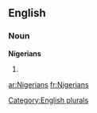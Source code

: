 ==English==

===Noun===
'''Nigerians'''

# {{plural of|[[Nigerian]]}}

[[Category:English plurals]]

[[ar:Nigerians]]
[[fr:Nigerians]]